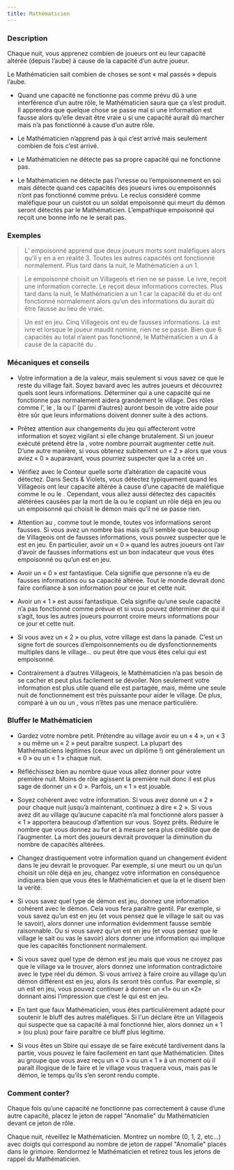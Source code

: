 ```yaml
---
title: Mathématicien
---
```



<Role MATHEMATICIEN header />

### Description

Chaque nuit, vous apprenez combien de joueurs ont eu leur capacité altérée (depuis l’aube) à cause de la capacité d’un autre joueur.

Le Mathématicien sait combien de choses se sont « mal passés » depuis l’aube.

-	Quand une capacité ne fonctionne pas comme prévu dû à une interférence d’un autre rôle, le Mathématicien saura que ça s’est produit. Il apprendra que quelque chose se passe mal si une information est fausse alors qu’elle devait être vraie u si une capacité aurait dû marcher mais n’a pas fonctionné à cause d’un autre rôle.  

-	Le Mathématicien n’apprend pas à qui c’est arrivé mais seulement combien de fois c’est arrivé.

-	Le Mathématicien ne détecte pas sa propre capacité qui ne fonctionne pas.

-	Le Mathématicien ne détecte pas l’ivresse ou l’empoisonnement en soi mais détecte quand ces capacités des joueurs ivres ou empoisonnés n’ont pas fonctionné comme prévu. Le reclus considéré comme maléfique pour un cuistot ou un soldat empoisonné qui meurt du démon seront détectés par le Mathématicien. L’empathique empoisonné qui reçoit une bonne info ne le serait pas. 

### Exemples  

> L’<Role ORACLE /> empoisonné apprend que deux joueurs morts sont maléfiques alors qu’il y en a en réalité 3. Toutes les autres capacités ont fonctionné normalement. Plus tard dans la nuit, le Mathématicien a un 1.

> Le <Role CHARMEUR_DE_SERPENT /> empoisonné choisit un Villageois et rien ne se passe. Le <Role JONGLEUR /> ivre, reçoit une information correcte. Le <Role SAVANT /> reçoit deux informations correctes. Plus tard dans la nuit, le Mathématicien a un 1 car la capacité du <Role CHARMEUR_DE_SERPENT /> et du <Role JONGLEUR /> ont fonctionné normalement alors qu’un des informations du <Role SAVANT /> aurait dû être fausse au lieu de vraie.

> Un <Role VORTOX /> est en jeu. Cinq Villageois ont eu de fausses informations. La <Role SORCIERE /> est ivre et lorsque le joueur maudit nomine, rien ne se passe. Bien que 6 capacités au total n’aient pas fonctionné, le Mathématicien a un 4 à cause de la capacité du <Role VORTOX />.

### Mécaniques et conseils

- Votre information a de la valeur, mais seulement si vous savez ce que le reste du village fait. Soyez bavard avec les autres joueurs et découvrez quels sont leurs informations. Déterminer qui a une capacité qui ne fonctionne pas normalement aidera grandement le village. Des rôles comme l’<Role HORLOGER />, le <Role FLEURISTE />, la <Role COUTURIERE /> ou l’<Role ORACLE /> (parmi d’autres) auront besoin de votre aide pour être sûr que leurs informations doivent donner suite à des actions.

- Prêtez attention aux changements du jeu qui affecteront votre information et soyez vigilant si elle change brutalement. Si un joueur exécuté prétend être la <Role DULCINEE />, votre nombre pourrait augmenter cette nuit. D’une autre manière, si vous obtenez subitement un « 2 » alors que vous aviez « 0 » auparavant, vous pourriez suspecter que la <Role VIEILLE_CHOUETTE /> a créé un <Role NO_DASHII />.

- Vérifiez avec le Conteur quelle sorte d’altération de capacité vous détectez. Dans Sects & Violets, vous détectez typiquement quand les Villageois ont leur capacité altérée à cause d’une capacité de maléfique comme le <Role NO_DASHII /> ou le <Role VORTOX />. Cependant, vous allez aussi détectez des capacités alétérées causées par la mort de la <Role DULCINEE /> ou le <Role FAUSSAIRE /> copiant un rôle déjà en jeu ou un <Role CHARMEUR_DE_SERPENT /> empoisonné qui choisit le démon mais qu’il ne se passe rien.

- Attention au <Role VORTOX />, comme tout le monde, toutes vos informations seront fausses. Si vous avez un nombre bas mais qu’il semble que beaucoup de Villageois ont de fausses informations, vous pouvez suspecter que le <Role VORTOX /> est en jeu. En particulier, avoir un « 0 » quand les autres joueurs ont l’air d’avoir de fausses informations est un bon indacateur que vous êtes empoisonné ou qu’un <Role VORTOX /> est en jeu.

- Avoir un « 0 » est fantastique. Cela signifie que personne n’a eu de fausses informations ou sa capacité altérée. Tout le monde devrait donc faire confiance à son information pour ce jour et cette nuit.

- Avoir un « 1 » est aussi fantastique. Cela signifie qu’une seule capacité n’a pas fonctionné comme prévue et si vous pouvez déterminer de qui il s’agit, tous les autres joueurs pourront croire meurs informations pour ce jour et cette nuit.

- Si vous avez un « 2 » ou plus, votre village est dans la panade. C’est un signe fort de sources d’empoisonnements ou de dysfonctionnements multiples dans le village… ou peut être que vous êtes celui qui est empoisonné.

- Contrairement à d’autres Villageois, le Mathématicien n’a pas besoin de se cacher et peut plus facilement se dévoiler. Non seulement votre information est plus utile quand elle est partagée, mais, même une seule nuit de fonctionnement est très puissante pour aider le village. De plus, comparé à un <Role FLEURISTE /> ou un <Role JONGLEUR />, vous n’êtes pas une menace particulière.
 
### Bluffer le Mathématicien

- Gardez votre nombre petit. Prétendre au village avoir eu un « 4 », un « 3 » ou même un « 2 » peut paraître suspect. La plupart des Mathématiciens légitimes (ceux avec un diplôme !) ont généralement un « 0 » ou un « 1 » chaque nuit.

- Réfléchissez bien au nombre quue vous allez donner pour votre première nuit. Moins de rôle agissent la première nuit donc il est plus sage de donner un « 0 ». Parfois, un « 1 » est jouable.

- Soyez cohérent avec votre information. Si vous avez donné un « 2 » pour chaque nuit jusqu’à maintenant, continuez à dire « 2 ». Si vous avez dit au village qu’aucune capacité n’a mal fonctionné alors passer à « 1 » apportera beaucoup d’attention sur vous. Soyez prêts. Réduire le nombre que vous donnez au fur et à mesure sera plus crédible que de l’augmenter. La mort des joueurs devrait provoquer la diminution du nombre de capacités altérées.

- Changez drastiquement votre information quand un changement évident dans le jeu devrait le provoquer. Par exemple, si une <Role DULCINEE /> meurt ou un qu’un <Role FAUSSAIRE /> choisit un rôle déjà en jeu, changez votre information en conséquence indiquera bien que vous êtes le Mathématicien et que la <Role DULCINEE /> et le <Role FAUSSAIRE /> disent bien la vérité.

- Si vous savez quel type de démon est jeu, donnez une information cohérent avec le démon. Cela vous fera paraître gentil. Par exemple, si vous savez qu’un <Role VORTOX /> est en jeu (et vous pensez que le village le sait ou vas le savoir), alors donner une information évidemment fausse semble raisonnable. Ou si vous savez qu’un <Role FANG_GU /> est en jeu (et vous pensez que le village le sait ou vas le savoir) alors donner une information qui implique que les capacités fonctionnent normalement.

- Si vous savez quel type de démon est jeu mais que vous ne croyez pas que le village va le trouver, alors donnez une information contradictoire avec le type réel du démon. Si vous arrivez à faire croire au village qu’un démon différent est en jeu, alors ils seront très confus. Par exemple, si un <Role VIGORMORTIS /> est en jeu, vous pouvez continuer à donner un «1» ou un «2» donnant ainsi l’impression que c’est le <Role NO_DASHII /> qui est en jeu.

- En tant que faux Mathématicien, vous êtes particulièrement adapté pour soutenir le bluff des autres maléfiques. Si l'un déclare être un Villageois qui suspecte que sa capacité à mal fonctionné hier, alors donnez un « 1 » (ou plus) pour faire paraître ce bluff plus légitime. 

- Si vous êtes un Sbire qui essaye de se faire exécuté tardivement dans la partie, vous pouvez le faire facilement en tant que Mathématicien. Dites au groupe que vous avez reçu un « 0 » ou un « 1 » à un moment où il paraît illogique de le faire et le village vous traquera vous, mais pas le démon, le temps qu’ils s’en seront rendu compte.

### Comment conter?

Chaque fois qu’une capacité ne fonctionne pas correctement à cause d’une autre capacité, placez le jeton de rappel "Anomalie" du Mathématicien devant ce jeton de rôle.

Chaque nuit, réveillez le Mathématicien. Montrez un nombre (0, 1, 2, etc…) avec doigts qui correspond au nombre de jeton de rappel "Anomalie" placés dans le grimoire. Rendormez le Mathématicien et retirez tous les jetons de rappel du Mathématicien.

